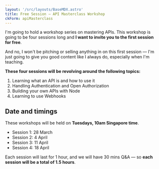 ```yaml
---
layout: '/src/layouts/BaseMDX.astro'
title: Free Session — API Masterclass Workshop
ckForm: apiMasterclass
---
```



I'm going to hold a workshop series on mastering APIs. This workshop is going to be four sessions long and **I want to invite you to the first session for free**.

And no, I won't be pitching or selling anything in on this first session — I'm just going to give you good content like I always do, especially when I'm teaching.

**These four sessions will be revolving around the following topics:**

1. Learning what an API is and how to use it
2. Handling Authentication and Open Authorization
3. Building your own APIs with Node
4. Learning to use Webhooks

## Date and timings

These workshops will be held on **Tuesdays, 10am Singapore time**.

- Session 1: 28 March
- Session 2: 4 April
- Session 3: 11 April
- Session 4: 18 April

Each session will last for 1 hour, and we will have 30 mins Q&A — so **each session will be a total of 1.5 hours**.
